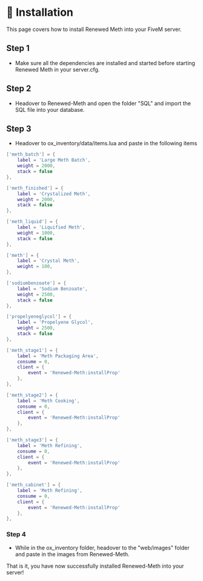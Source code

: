 # 📓 Installation

This page covers how to install Renewed Meth into your FiveM server.

## Step 1

- Make sure all the dependencies are installed and started before starting Renewed Meth in your server.cfg.

## Step 2

- Headover to Renewed-Meth and open the folder "SQL" and import the SQL file into your database.

## Step 3

- Headover to ox_inventory/data/items.lua and paste in the following items

```lua copy filename="ox_inventory/data/items.lua"
['meth_batch'] = {
    label = 'Large Meth Batch',
    weight = 2000,
    stack = false
},

['meth_finished'] = {
    label = 'Crystalized Meth',
    weight = 2000,
    stack = false
},

['meth_liquid'] = {
    label = 'Liquified Meth',
    weight = 1000,
    stack = false
},

['meth'] = {
    label = 'Crystal Meth',
    weight = 100,
},

['sodiumbenzoate'] = {
    label = 'Sodium Benzoate',
    weight = 2500,
    stack = false
},

['propelyeneglycol'] = {
    label = 'Propelyene Glycol',
    weight = 2500,
    stack = false
},

['meth_stage1'] = {
    label = 'Meth Packaging Area',
    consume = 0,
    client = {
        event = 'Renewed-Meth:installProp'
    },
},

['meth_stage2'] = {
    label = 'Meth Cooking',
    consume = 0,
    client = {
        event = 'Renewed-Meth:installProp'
    },
},

['meth_stage3'] = {
    label = 'Meth Refining',
    consume = 0,
    client = {
        event = 'Renewed-Meth:installProp'
    },
},

['meth_cabinet'] = {
    label = 'Meth Refining',
    consume = 0,
    client = {
        event = 'Renewed-Meth:installProp'
    },
},
```

### Step 4
- While in the ox_inventory folder, headover to the "web/images" folder and paste in the images from Renewed-Meth.

That is it, you have now successfully installed Renewed-Meth into your server!